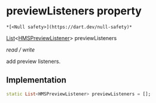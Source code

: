 # previewListeners property

    *[<Null safety>](https://dart.dev/null-safety)*

[List](https://api.flutter.dev/flutter/dart-core/List-class.html)&lt;[HMSPreviewListener](../../model_hms_preview_listener/HMSPreviewListener-class)> previewListeners

_read / write_

<p>add preview listeners.</p>

## Implementation

```dart
static List<HMSPreviewListener> previewListeners = [];


```
